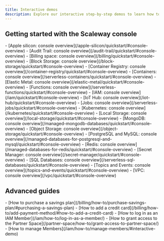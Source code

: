 ```yaml
---
title: Interactive demos
description: Explore our interactive step-by-step demos to learn how to use the Scaleway console and products.
---
```


<ProductHeader
  productName="Interactive demos"
  productLogo="generic"
  description="Take a tour of the Scaleway console with interactive demos. Our step-by-step previews help you explore the interface and discover our products and features."
/>

## Getting started with the Scaleway console

<Grid>
    <Card
      title="Scaleway console tour"
      url="/account/quickstart/#console-overview"
      label="See demo"
    />
    <Card
      title="Adding a credit card"
      url="/billing/how-to/add-payment-method/#how-to-add-a-credit-card"
      label="See demo"
    />
    <Card
      title="Log in as an IAM Member"
      url="/iam/how-to/log-in-as-a-member/"
      label="See demo"
    />
</Grid>

<Grid>
  <LinksList>
    - [Apple silicon: console overview](/apple-silicon/quickstart/#console-overview)
    - [Audit Trail: console overview](/audit-trail/quickstart/#console-overview)
    - [Billing space: console overview](/billing/quickstart/#console-overview)
    - [Block Storage: console overview](/block-storage/quickstart/#console-overview)
    - [Container Registry: console overview](/container-registry/quickstart/#console-overview)
    - [Containers: console overview](/serverless-containers/quickstart/#console-overview)
    - [Elastic Metal: console overview](/elastic-metal/quickstart/#console-overview)
    - [Functions: console overview](/serverless-functions/quickstart/#console-overview)
    - [IAM: console overview](/iam/quickstart/#console-overview)
    - [IoT Hub: console overview](/iot-hub/quickstart/#console-overview)
    - [Jobs: console overview](/serverless-jobs/quickstart/#console-overview)
    - [Kubernetes: console overview](/kubernetes/quickstart/#console-overview)
    - [Local Storage: console overview](/local-storage/quickstart/#console-overview)
    - [MongoDB: console overview](/managed-mongodb-databases/quickstart/#console-overview)
    - [Object Storage: console overview](/object-storage/quickstart/#console-overview)
    - [PostgreSQL and MySQL: console overview](/managed-databases-for-postgresql-and-mysql/quickstart/#console-overview)
    - [Redis: console overview](/managed-databases-for-redis/quickstart/#console-overview)
    - [Secret Manager: console overview](/secret-manager/quickstart/#console-overview)
    - [SQL Databases: console overview](/serverless-sql-databases/quickstart/#console-overview)
    - [Topics and Events: console overview](/topics-and-events/quickstart/#console-overview)
    - [VPC: console overview](/vpc/quickstart/#console-overview)
  </LinksList>
</Grid>

## Advanced guides

<Grid>
  <LinksList>
    - [How to purchase a savings plan](/billing/how-to/purchase-savings-plan/#purchasing-a-savings-plan)
    - [How to add a credit card](/billing/how-to/add-payment-method/#how-to-add-a-credit-card)
    - [How to log in as an IAM Member](/iam/how-to/log-in-as-a-member/)
    - [How to grant access to the Partner Space](/partner-space/how-to/grant-access-to-partner-space/)
    - [How to manage Members](/iam/how-to/manage-members/#interactive-demo)
  </LinksList>
</Grid>
